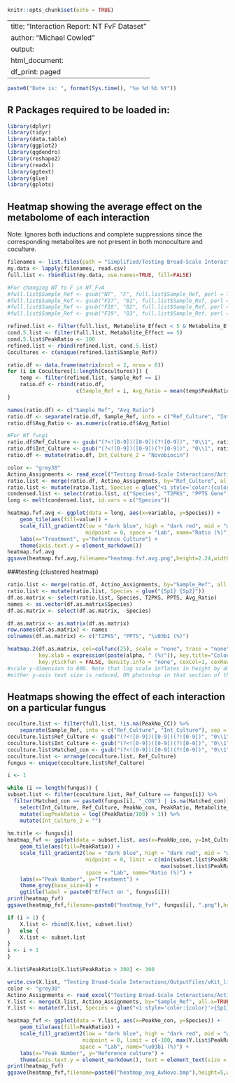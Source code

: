 ```r
knitr::opts_chunk$set(echo = TRUE)
```

---
title: "Interaction Report: NT FvF Dataset"
author: "Michael Cowled"
output:
  html_document:
    df_print: paged
---
```r
paste0("Date is: ", format(Sys.time(), "%a %d %b %Y"))
```

## R Packages required to be loaded in:

```r
library(dplyr)
library(tidyr)
library(data.table)
library(ggplot2)
library(ggdendro)
library(reshape2)
library(readxl)
library(ggtext)
library(glue)
library(gplots)
```

## Heatmap showing the average effect on the metabolome of each interaction

Note: Ignores both inductions and complete suppressions since the corresponding metabolites are not present in both monoculture and coculture.

```r
filenames <- list.files(path = "Simplified/Testing Broad-Scale Interactions/OutputFiles/NT_AvNOVO", pattern = "", full.names = TRUE)
my.data <- lapply(filenames, read.csv)
full.list <- rbindlist(my.data, use.names=TRUE, fill=FALSE)

#For changing NT to F in NT_FvA
#full.list$Sample_Ref <- gsub("NT", "F", full.list$Sample_Ref, perl = TRUE)
#full.list$Sample_Ref <- gsub("F17", "B1", full.list$Sample_Ref, perl = TRUE)
#full.list$Sample_Ref <- gsub("F18", "B2", full.list$Sample_Ref, perl = TRUE)
#full.list$Sample_Ref <- gsub("F19", "B3", full.list$Sample_Ref, perl = TRUE)

refined.list <- filter(full.list, Metabolite_Effect < 5 & Metabolite_Effect > 1)
cond.5.list <- filter(full.list, Metabolite_Effect == 5)
cond.5.list$PeakRatio <- 100
refined.list <- rbind(refined.list, cond.5.list)
Cocultures <- c(unique(refined.list$Sample_Ref))

ratio.df <- data.frame(matrix(ncol = 2, nrow = 0))
for (i in Cocultures[1:length(Cocultures)]) {
    temp <- filter(refined.list, Sample_Ref == i)
    ratio.df <- rbind(ratio.df, 
                      c(Sample_Ref = i, Avg_Ratio = mean(temp$PeakRatio, na.rm = TRUE)))
}

names(ratio.df) <- c("Sample_Ref", "Avg_Ratio")
ratio.df <- separate(ratio.df, Sample_Ref, into = c("Ref_Culture", "Int_Culture"), sep = "_")
ratio.df$Avg_Ratio <- as.numeric(ratio.df$Avg_Ratio)

#For NT fungi
ratio.df$Ref_Culture <- gsub("(?<![0-9])([0-9])(?![0-9])", "0\\1", ratio.df$Ref_Culture, perl = TRUE)
ratio.df$Int_Culture <- gsub("(?<![0-9])([0-9])(?![0-9])", "0\\1", ratio.df$Int_Culture, perl = TRUE)
ratio.df <- mutate(ratio.df, Int_Culture_2 = "Novobiocin")

color <- "grey30"
Actino_Assignments <- read_excel("Testing Broad-Scale Interactions/Actino_Assignments.xlsx")
ratio.list <- merge(ratio.df, Actino_Assignments, by="Ref_Culture", all.x=TRUE)
ratio.list <- mutate(ratio.list, Species = glue("<i style='color:{color}'>{Sp1}</i> {Sp2}"))
condensed.list <- select(ratio.list, c("Species", "T2PKS", "PPTS Gene", "Avg_Ratio"))
long <- melt(condensed.list, id.vars = c("Species"))

heatmap.fvf.avg <- ggplot(data = long, aes(x=variable, y=Species)) + 
    geom_tile(aes(fill=value)) +
    scale_fill_gradient2(low = "dark blue", high = "dark red", mid = "white", 
                         midpoint = 0, space = "Lab", name="Ratio (%)") +
    labs(x="Treatment", y="Reference Culture") +
    theme(axis.text.y = element_markdown())
heatmap.fvf.avg
ggsave(heatmap.fvf.avg,filename="heatmap.fvf.avg.png",height=2.24,width=3,units="in",dpi=200)
```

###testing (clustered heatmap)

```r
ratio.list <- merge(ratio.df, Actino_Assignments, by="Sample_Ref", all.x=TRUE)
ratio.list <- mutate(ratio.list, Species = glue("{Sp1} {Sp2}"))
df.as.matrix <- select(ratio.list, Species, T2PKS, PPTS, Avg_Ratio) 
names <- as.vector(df.as.matrix$Species)
df.as.matrix <- select(df.as.matrix, -Species)

df.as.matrix <- as.matrix(df.as.matrix)
row.names(df.as.matrix) <- names
colnames(df.as.matrix) <- c("T2PKS", "PPTS", "\u03b1 (%)")

heatmap.2(df.as.matrix, col=colfunc(25), scale = "none", trace = "none", key=TRUE , key.ylab="Count", 
          key.xlab = expression(paste(alpha, " (%)")), key.title="Colour Key & Histogram",
          key.ytickfun = FALSE, density.info = "none", cexCol=1, cexRow = 1, margin=c(4, 25))
#scale y-dimension to 800. Note that log scale inflates in height by doing this but nothing can be done unless 
#either y-axis text size is reduced, OR photoshop in that section of the graph.
```

## Heatmaps showing the effect of each interaction on a particular fungus

```r
coculture.list <- filter(full.list, !is.na(PeakNo_CC)) %>%
    separate(Sample_Ref, into = c("Ref_Culture", "Int_Culture"), sep = "_")
coculture.list$Ref_Culture <- gsub("(?<![0-9])([0-9])(?![0-9])", "0\\1", coculture.list$Ref_Culture, perl = TRUE)
coculture.list$Int_Culture <- gsub("(?<![0-9])([0-9])(?![0-9])", "0\\1", coculture.list$Int_Culture, perl = TRUE)
coculture.list$Matched_con <- gsub("(?<![0-9])([0-9])(?![0-9])", "0\\1", coculture.list$Matched_con, perl = TRUE)
coculture.list <- arrange(coculture.list, Ref_Culture)
fungus <- unique(coculture.list$Ref_Culture)

i <- 1

while (i <= length(fungus)) {
subset.list <- filter(coculture.list, Ref_Culture == fungus[i]) %>%
  filter(Matched_con == paste0(fungus[i], "_CON") | is.na(Matched_con)) %>%
    select(Int_Culture, Ref_Culture, PeakNo_con, PeakRatio, Metabolite_Effect) %>%
    mutate(logPeakRatio = log((PeakRatio/100) + 1)) %>%
    mutate(Int_Culture_2 = "")
           
hm.title <- fungus[i]
heatmap_fvf <- ggplot(data = subset.list, aes(x=PeakNo_con, y=Int_Culture_2)) + 
    geom_tile(aes(fill=PeakRatio)) +
    scale_fill_gradient2(low = "dark blue", high = "dark red", mid = "white", 
                         midpoint = 0, limit = c(min(subset.list$PeakRatio), 
                                                 max(subset.list$PeakRatio)), 
                         space = "Lab", name="Ratio (%)") +
    labs(x="Peak Number", y="Treatment") +
    theme_grey(base_size=8) +
    ggtitle(label = paste0("Effect on ", fungus[i]))
print(heatmap_fvf)
ggsave(heatmap_fvf,filename=paste0("heatmap_fvf", fungus[i], ".png"),height=1.25,width=10.20,units="in",dpi=200)

if (i > 1) {
    X.list <- rbind(X.list, subset.list)
}   else {
    X.list <- subset.list
}
i <- i + 1
}

X.list$PeakRatio[X.list$PeakRatio > 300] <- 300

write.csv(X.list, "Testing Broad-Scale Interactions/OutputFiles/vKit_list.CSV", row.names = FALSE)
color <- "grey30"
Actino_Assignments <- read_excel("Testing Broad-Scale Interactions/Actino_Assignments.xlsx")
Y.list <- merge(X.list, Actino_Assignments, by="Sample_Ref", all.x=TRUE)
Y.list <- mutate(Y.list, Species = glue("<i style='color:{color}'>{Sp1}</i> {Sp2}"))

heatmap_fvf <- ggplot(data = Y.list, aes(x=PeakNo_con, y=Species)) + 
    geom_tile(aes(fill=PeakRatio)) +
    scale_fill_gradient2(low = "dark blue", high = "dark red", mid = "white", 
                        midpoint = 0, limit = c(-100, max(Y.list$PeakRatio)), 
                       space = "Lab", name="\u03b1 (%)") +
    labs(x="Peak Number", y="Reference culture") +
    theme(axis.text.y = element_markdown(), text = element_text(size = 12))
print(heatmap_fvf)
ggsave(heatmap_fvf,filename=paste0("heatmap_avg_AvNovo.bmp"),height=5,width=8,units="in",dpi=200)

```